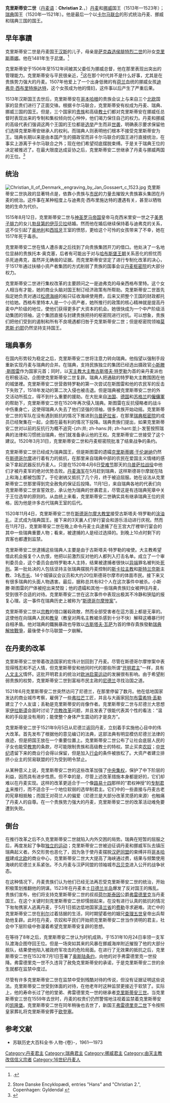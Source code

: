 {{Infobox royalty
| name         = 克里斯蒂安二世
| image        = ChristianII of denmark.jpg
| succession   = [[丹麥君主列表|丹麦]]和[[挪威君主列表|挪威國王]]
| reign        = 1513年7月22日-1523年1月20日（{{age in years and days|1513|7|22|1523|1|20|age=no}}）
| coronation   = 1514年6月11日（丹麥）<br>1514年7月20日（挪威）
| predecessor  = [[漢斯_(丹麥)|漢斯]]
| successor    = [[弗雷德里克一世_(丹麥)|弗雷德里克一世]]
| succession1  = [[瑞典君主列表|瑞典國王]]
| reign1       = 1520年11月1日-1521年8月23日（{{age in years and days|1520|11|1|1521|8|23|age=no}}）
| coronation1  = 1520年11月4日
| predecessor1 = [[漢斯_(丹麥)|約翰二世]]
| successor1   = [[古斯塔夫·瓦薩|古斯塔夫一世]]
| spouse       = [[奧地利的伊莎貝拉|奧地利的伊莎貝拉]]
| issue        = [[丹麥的約翰_(1518-1532)|約翰]]<br />[[丹麥的多蘿西_(巴拉汀女伯爵)|多蘿西]]<br />[[丹麥的克里斯蒂娜|克里斯蒂娜]]
| birth_date   = {{Birth date|df=yes|1481|7|1}}
| birth_place  = [[尼堡自治市|尼堡自治市]]
| death_date   = {{Death date and age|df=yes|1559|1|25|1481|7|1}}
| death_place  = [[凱隆堡自治市|凱隆堡自治市]]
| burial_place = [[聖卡紐特大教堂|聖卡紐特大教堂]]
| house        = [[歐登堡王朝|歐登堡王朝]]
| father       = [[漢斯_(丹麥)|漢斯]]
| mother       = [[薩克森的克里斯蒂娜|薩克森的克里斯蒂娜]]
| religion     = [[天主教|天主教]]和[[信義宗|信義宗]]
| signature    = Autograf, Kristian II, Nordisk familjebok.png
|}}
'''克里斯蒂安二世'''（[[丹麦语|丹麦语]]：'''Christian 2.'''，{{bd|1481年|7月1日|1559年|1月25日}}）[[丹麦|丹麦]]和[[挪威|挪威]]国王（1513年—1523年）；[[瑞典|瑞典]]国王（1520年—1521年）。他是最后一个以[[卡尔马联合|卡尔马联合]]的形式统治丹麦、挪威和瑞典三国的国王。

== 早年事蹟 ==
克里斯蒂安二世是丹麦国王[[汉斯_(丹麦)|汉斯]]的儿子，母亲是[[萨克森|萨克森]][[萨克森统治者列表|选侯]][[腓特烈二世_(萨克森)|腓特烈二世]]的孙女[[薩克森的克里斯蒂娜|克里斯蒂娜]]。他在1481年生于[[尼堡|尼堡]]。<ref>{{citation | language = da | url = http://www.ambstockholm.um.dk/da/menu/OmSverige/Historie/ | publisher = Royal Danish Embassy | place = Stockholm | title = Historie | deadurl = yes | archiveurl = https://web.archive.org/web/20070211034546/http://www.ambstockholm.um.dk/da/menu/OmSverige/Historie/ | archivedate = 2007-02-11 | accessdate = 2014-11-08 }}.</ref> 

克里斯蒂安于1506年至1512年间被其父委任为挪威总督，他在那里表现出突出的管理能力。克里斯蒂安与平民很亲近，<ref name="SDE">Store Danske Encyklopædi, entries "Hans" and "Christian 2.", Copenhagen: Gyldendal {{da icon}}</ref>这在那个时代并不是什么好事，尤其是在贵族势力强大的丹麦。1507年他爱上了一个出身低微的有[[荷兰|荷兰]]血统的挪威女孩[[迪弗克·西布里特施达特|迪弗克·西布里特施达特]]，这个女孩成为他的情妇，这件事以后产生了严重后果。

1513年汉斯国王去世后，克里斯蒂安在[[哥本哈根|哥本哈根]]的贵族会议上与来自三个[[北欧|北欧]]国家的显贵们进行了正面交锋。根据卡尔马联合，克里斯蒂安有权成为丹麦、瑞典、挪威三国的国王。但是，三个国家的[[贵族|贵族]]和高级[[教士|教士]]们都对克里斯蒂安在挪威任总督时表现出来的专制和集权倾向忧心忡忡，他们竭力保住自己的权力。丹麦和挪威的高级代表们强调这两个王国的王位都是[[选举|选举]]产生而非[[世袭|世袭]]，明确表示要求保留他们选择克里斯蒂安继承人的权利。而瑞典人则表明他们根本不接受克里斯蒂安为王。瑞典长期以来是由本国产生的摄政官而非卡尔马联合的国王进行直接统治，在事实上游离于卡尔马联合之外；现在他们希望彻底摆脱束缚。于是关于瑞典王位的决定被推迟了。在最大限度达成妥协之后，克里斯蒂安二世继承了丹麦与挪威两国的王位。<ref name="Britannica">{{1911|wstitle=Christian II.|author=[[Robert_Nisbet_Bain|Robert Nisbet Bain]]}}</ref>

== 统治 ==
[[File:Christian_II_of_Denmark,_engraving_by_Jan_Gossaert_c_1523.jpg|thumb]]
克里斯蒂安二世执政的显著特点是，依靠小贵族与[[市民|市民]]的力量去摧毁大贵族寡头集团在丹麦的统治。这件事在某种程度上与迪弗克·西布里施达特的遭遇有关，甚至以牺牲她的生命为代价。

1515年8月12日，克里斯蒂安二世与[[神圣罗马帝国|神圣罗马帝国]]皇帝马克西米里安一世之子[[費利佩一世_(卡斯蒂利亞)|美男子腓力]]的女儿[[勃艮第的伊莎贝拉|勃艮第的伊莎贝拉]]结婚。然而他在婚后继续保持着与迪弗克的关系，这不仅引起了[[奥地利|奥地利]]和[[西班牙|西班牙]]王室的愤怒，更给这个可怜的女孩带来了不幸，她在1517年死于毒杀。

克里斯蒂安二世在情人遭杀害之后找到了向贵族集团开刀的借口。他处决了一名地位显赫的贵族托本·奥克塞，后者有可能出于对与[[哈布斯堡王朝|哈布斯堡王朝]]关系恶化的担忧而杀死迪弗克，虽然并无确凿的证据。而克里斯蒂安坚定了进行专制化改革的决心，于1517年通过扶植小资产者集团的方式削弱了贵族的国事会议[[丹麦枢密院|丹麦枢密院]]的大部分权力。

克里斯蒂安二世进行集权改革的主要顾问之一是迪弗克的母亲西格布里特。这个女人相当有才能，她的商业头脑对国王制订经济政策有所帮助。克里斯蒂安二世首先指定她负责对通过[[松德海峡|松德海峡]]的船只征收海峡使用费，后来又把整个王国的财政都托付给她。西格布里特本人是一个小资产者，她所推行的政策的核心精神就是提高丹麦中产阶级的地位，使他们获得更多扩大资本的机会。她很快成为一个中产阶级活动集团的领袖，这个集团直接与封建贵族把持的枢密院进行对抗。可以想象，贵族们把他们受到的遏制和所有不良境遇都归咎于克里斯蒂安二世；但是枢密院领袖[[莫恩斯·约耶|莫恩斯·约耶]]仍然坚持支持国王。

== 瑞典事务 ==
在国内形势较为稳定之后，克里斯蒂安二世将注意力转向瑞典。他指望以强制手段重新实现丹麦与瑞典的合并。在瑞典，支持民族独立的集团已经选出摄政官[[小斯滕·斯图雷|小斯滕·斯图雷]]作为国家元首；同时，以[[天主教|天主教]][[大主教|大主教]][[古斯塔夫·特罗勒|古斯塔夫·特罗勒]]为首的亲丹麦派也在积极活动，企图使克里斯蒂安二世复辟。瑞典人把通敌的特罗勒大主教围困在他的城堡裡。克里斯蒂安二世营救特罗勒的第一次尝试在斯图雷和他的农民军的反击下失败了，1518年发动的第二次入侵也被击退。但是瑞典被克里斯蒂安二世的外交活动所孤立，得不到什么重要的援助。在大批来自[[法国|法国]]、[[德国|德国]]和[[苏格兰|苏格兰]]的[[僱傭軍|僱傭軍]]的帮助下，克里斯蒂安二世在1520年再次侵入瑞典。斯图雷在反抗侵略者的战斗中伤重身亡，这使得瑞典人失去了他们坚强的领袖，很多贵族开始动摇。克里斯蒂安二世的军队在没有遇到抵抗的情况下推进到[[乌普萨拉省|乌普萨拉省]]，在那里[[瑞典枢密院|瑞典枢密院]]的成员已经聚集在一起，企图在最有利的情况下投降。瑞典贵族们提出，如果克里斯蒂安二世对以前的反抗行为概不追究-{zh:并; zh-hans:并; zh-hant:並;}-发誓按照瑞典的法律和习惯统治瑞典，他们就准备承认他的王权。克里斯蒂安二世接受了这个建议。1520年3月31日，克里斯蒂安二世和丹麦枢密院批准了结束战争的条约。

克里斯蒂安二世已经成为瑞典国王，但是斯图雷的遗孀[[克里斯蒂娜·于伦谢纳|克里斯蒂娜·于伦谢纳]]仍然在[[斯德哥尔摩|斯德哥尔摩]]进行着有力的抵抗，在那里来自瑞典中部的农民在爱国主义情绪的感染下拿起武器反抗丹麦人。只是在1520年4月6日[[受难节|受难节]]那天的[[乌普萨拉战役|乌普萨拉战役]]中他们才被丹麦军的绝对优势击败。[[丹麦海军|丹麦海军]]在5月赶到瑞典，这样斯德哥尔摩就在陆上和海上都被包围了。于伦谢纳又抵抗了几个月，终于被迫屈服。她在设法从克里斯蒂安二世那里得到完全赦免的保证后投降。11月1日，来自瑞典各地的代表们向克里斯蒂安二世宣誓效忠，承认他为瑞典的世袭君主，尽管这是有违瑞典宪章中关于王位选举的原则的。从血统上来看，克里斯蒂安二世确实具有继承瑞典王位的资格，因为他是许多古代瑞典王室的后代。

1520年11月4日，克里斯蒂安二世在[[斯德哥尔摩大教堂|斯德哥尔摩大教堂]]接受古斯塔夫·特罗勒的[[涂油礼|涂油礼]]，正式成为瑞典国王。接下来的3天裏人们举行宴会和游乐活动进行庆祝。然而在11月7日，克里斯蒂安二世在晚上命令丹麦士兵逮捕了在王宫大厅裡举行宴会的其中一些瑞典重要人物；看来，被逮捕的人是经过选择的。到晚上10点时剩下的宾客也都遭到监禁。

克里斯蒂安二世逮捕这些瑞典人主要是由于古斯塔夫·特罗勒的唆使。大主教希望借此机会报复个人仇恨，他把以前激烈反对他的人都列入打击名单。成立了一个审判委员会，这个委员会由特罗勒本人主持，结果被逮捕者很快以[[异端|异端]]罪名被判处[[死刑|死刑]]。第一批处决的人包括坚持主张瑞典摆脱丹麦控制的[[斯卡拉|斯卡拉]][[主教|主教]]和[[斯特兰奈斯|斯特兰奈斯]]主教、3名[[市长|市长]]、14个城镇议会议员和大约20位斯德哥尔摩市的体面市民。接下来又有很多瑞典的头面人物遇害。最后，据称总共有82个人在这次事件中被杀。小斯滕·斯图雷的尸体被挖出来焚毁；他的遗孀和其他一些瑞典贵族妇女被押往丹麦，受到很不合适的对待。克里斯蒂安二世在这次事件中表现出极其不冷静和狭隘的报复心理。这一事件在瑞典历史上被称为“[[斯德哥尔摩惨案|斯德哥尔摩惨案]]”。

克里斯蒂安二世以[[宗教|宗教]]的借口屠殺政敵，然而全部受害者在這方面上都是无辜的。这使他在向瑞典人民和[[教皇|教皇]]（教皇对两名主教被杀感到十分不快）解释这樁暴行时自相矛盾。他对瑞典的鐵腕暴政也导致以[[古斯塔夫·瓦萨|古斯塔夫·瓦萨]]为首的倖存貴族發動[[瑞典解放戰爭|瑞典解放戰爭]]，最後使卡尔马联盟一夕崩解。

== 在丹麦的改革 ==
克里斯蒂安二世带着改造国家的宏伟计划回到了丹麦。尽管在斯德哥尔摩惨案中表现得残忍和不近人情，但克里斯蒂安和他同时代的那些所谓“[[开明君主|开明君主]]”一样，具有[[人文主义|人文主义]]情怀。这批开明君主的统治对[[欧洲|欧洲]][[启蒙运动|启蒙运动]]的发展很有影响。由于希望削弱贵族的权势，克里斯蒂安二世到富裕市民主政的[[尼德兰|尼德兰]]寻找治国之道。

1521年6月克里斯蒂安二世突然访问了尼德兰，在那里停留了数月。他在低地国家发达的商业城市考察，雇佣了一些[[弗拉芒人|弗拉芒]]工匠，并且与大画家[[阿尔布雷希特·丢勒|阿尔布雷希特·丢勒]]建立了个人友谊；丢勒是克里斯蒂安的肖像作者。克里斯蒂安二世与尼德兰大思想家[[伊拉斯谟|伊拉斯谟]]会面时讨论了[[宗教改革|宗教改革]]问题，并且发表了很能代表其个性的看法：“温和的手段是没有用的；能使整个身体产生震动的才是良方”。

克里斯蒂安二世于1521年9月5日从尼德兰返回丹麦，立刻着手实施他心目中的伟大改革。首先发布了根据他的意见编订的法典，这部法典有明显模仿尼德兰法律的痕迹，但是把国王放在一个重要位置上。克里斯蒂安二世公布了让社会底层人民的子女也能受[[教育|教育]]的条款，尽可能限制贵族和高级教士的特权。禁止买卖[[农奴|农奴]]；[[中世纪|中世纪]]遗留下来的商业行会得以保留，但是加入[[行会|行会]]的条件被放松了。大资产者建立排挤小业主的贸易联盟的行为受到明令禁止。

从某种意义上说，克里斯蒂安二世的这些改革加强了[[中央集权|中央集权]]，保护了中下阶层的利益，因而具有进步性质。但不幸的是，尽管上述改革措施本身都是好的，它们却难以在丹麦实现。这样的改革更适合于一个像[[路易十四|路易十四]]那样的“君权神授”的[[君主专制政体|专制君主]]来推行，而不适合于一个地位软弱的选举制君主。它们中的一些直接与丹麦古老的宪章相抵触；而国王对荷兰人的偏爱（尼德兰是大部分改革灵感的来源）也触痛了丹麦人的自尊。在一个贵族势力强大的丹麦，克里斯蒂安二世的改革活动难免要遭到失败。

== 倒台 ==
在推行改革之后不久克里斯蒂安二世就陷入内外交困的局势。瑞典在短暂的屈服之后，再度发起了争取[[瑞典解放戰爭|独立的运动]]；克里斯蒂安二世被迫征调丹麦和挪威军队去镇压瑞典起义者。外交形势也恶化了，因为急于使丹麦摆脱[[汉萨同盟|汉萨同盟]]的束缚并将[[哥本哈根|哥本哈根]]建成[[北欧|北欧]]的商业中心，克里斯蒂安二世大大提高了海峡通过费，结果与频繁使用海峡的尼德兰关系紧张。不久丹麦与汉萨同盟的领袖城市[[吕贝克|吕贝克]]进入公开的战争状态。

在这种情况下，丹麦贵族们认为他们已经无法再忍受克里斯蒂安二世的统治，开始积极策划推翻他的阴谋。1523年在丹麦本土[[日德兰半岛|日德兰半岛]]爆发了反对国王的叛乱。贵族们宣布，他们将支持克里斯蒂安二世的叔叔[[荷尔斯泰因|荷尔斯泰因]]公爵[[弗雷德里克一世_(丹麥)|弗雷德里克]]当丹麦国王。在这个关键时刻克里斯蒂安二世却懦弱起来，在没有进行认真的抵抗的情况下匆匆携家人逃离丹麦，于5月1日抵达低地国家[[泽兰省|泽兰省]]的[[费勒|费勒]]寻求避难。流亡中的克里斯蒂安二世在[[利尔|利尔]]过着拮据的生活，同时期望着他的姻兄[[查理五世_(神圣罗马帝国)|查理五世]]皇帝出兵帮助他复辟。此时在丹麦，农奴和平民们开始把克里斯蒂安二世当作贤明的君主，社会中下层阶级中弥漫着希望克里斯蒂安复辟的思想。

在等待了8年之后，克里斯蒂安二世认为时机成熟，于1531年10月24日率领一支军队渡海企图夺回王位。但是一场突如其来的风暴在挪威海岸附近摧毁了他的大部分舰队，结果使他陷入被政府军攻击的危险局面。在进行了无效果的抵抗之后，克里斯蒂安二世在1532年7月1日签署了[[奥斯陆条约|奥斯陆条约]]，向他的对手弗雷德里克一世投降。弗雷德里克一世不久违背了赦免克里斯蒂安的承诺，于是克里斯蒂安二世的余生就都在监禁中度过。

尽管有许多克里斯蒂安二世在监禁中受到残酷对待的传说，但没有证据证明这些说法。克里斯蒂安二世受到体面的对待，在他老年时这种监禁更接近于软禁了。实际上，他的寿命长过了他的堂弟、弗雷德里克一世的继承者[[克里斯蒂安三世|克里斯蒂安三世]]。当克里斯蒂安三世在1559年去世时，丹麦的权贵们仍然警惕地注视着监禁着克里斯蒂安的[[凯隆堡|凯隆堡]]。克里斯蒂安二世在同年稍後也去世了，新国王[[弗雷德里克二世|弗雷德里克二世]]下令按照皇家葬礼将克里斯蒂安葬于[[欧登塞|欧登塞]]。

==参考文献==
{{reflist}}

* 苏联历史大百科全书·人物-{卷}-，1961—1973


{{S-start}}
{{s-hou|[[歐登堡王朝|歐登堡王朝]]|1481年|7月1日|1559年|1月25日|name=克里斯蒂安二世}}
{{s-reg|}}
{{s-before|[[汉斯_(丹麦)|汉斯]]|rows=2}}
{{s-title|[[丹麦君主列表|丹麦国王]]|1513年—1523年}}
{{s-after|[[弗雷德里克一世_(丹麥)|弗雷德里克一世]]|rows=2}}
{{s-title|[[挪威君主列表|挪威国王]]|1513年—1523年}}
{{s-before|[[小斯滕·斯图雷|小斯滕·斯图雷]]<br />(瑞典摄政官)}}
{{s-title|[[瑞典君主列表|瑞典国王]]|1520年—1521年}}
{{s-after|[[古斯塔夫一世|古斯塔夫一世]]}}
{{end box}}

{{丹麥君主}}
{{瑞典君主}}
{{挪威君主}}
{{Authority control}}
[[Category:丹麦君主|Category:丹麦君主]]
[[Category:瑞典君主|Category:瑞典君主]]
[[Category:挪威君主|Category:挪威君主]]
[[Category:由天主教改信信义宗者|Category:由天主教改信信义宗者]]
[[Category:16世纪丹麦人|Category:16世纪丹麦人]]